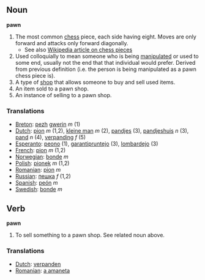 ==Noun==
'''pawn'''

#The most common [[chess]] piece, each side having eight.  Moves are only forward and attacks only forward diagonally.
#*See also [[en:Chess_piece|Wikipedia article on chess pieces]]
#Used colloquially to mean someone who is being [[manipulate]]d or used to some end, usually not the end that that individual would prefer. Derived from previous definition (i.e. the person is being manipulated as a pawn chess piece is).
#A type of [[shop]] that allows someone to buy and sell used items.
#An item sold to a pawn shop.
#An instance of selling to a pawn shop.

=== Translations ===
*[[Breton]]: [[pezh]] [[gwerin]] ''m'' (1)
*[[Dutch]]: [[pion]] ''m'' (1,2), [[kleine man]] ''m'' (2), [[pandjes]] (3), [[pandjeshuis]] ''n'' (3), [[pand]] ''n'' (4), [[verpanding]] ''f'' (5)
*[[Esperanto]]: [[peono]] (1), [[garantipruntejo]] (3), [[lombardejo]] (3)
*[[French]]: [[pion]] ''m'' (1,2)
*[[Norwegian]]: [[bonde]] ''m''
*[[Polish]]: [[pionek]] ''m'' (1,2)
*[[Romanian]]: [[pion]] ''m''
*[[Russian]]: [[пешка]] ''f'' (1,2)
*[[Spanish]]: [[peón]] ''m''
*[[Swedish]]: [[bonde]] ''m''

==Verb==
'''pawn'''

#To sell something to a pawn shop. See related noun above.

=== Translations ===
*[[Dutch]]: [[verpanden]]
*[[Romanian]]: [[a amaneta]]